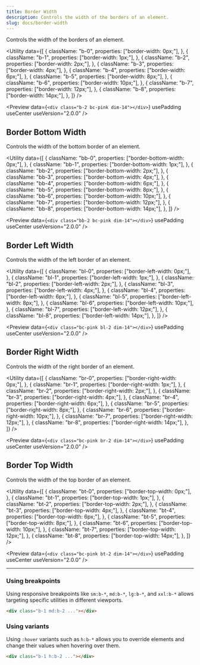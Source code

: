 ```yaml
---
title: Border Width
description: Controls the width of the borders of an element.
slug: docs/border-width
---
```


Controls the width of the borders of an element.

<Utility
  data={[
    {
      className: "b-0",
      properties: ["border-width: 0px;"],
    },
    {
      className: "b-1",
      properties: ["border-width: 1px;"],
    },
    {
      className: "b-2",
      properties: ["border-width: 2px;"],
    },
    {
      className: "b-3",
      properties: ["border-width: 4px;"],
    },
    {
      className: "b-4",
      properties: ["border-width: 6px;"],
    },
    {
      className: "b-5",
      properties: ["border-width: 8px;"],
    },
    {
      className: "b-6",
      properties: ["border-width: 10px;"],
    },
    {
      className: "b-7",
      properties: ["border-width: 12px;"],
    },
    {
      className: "b-8",
      properties: ["border-width: 14px;"],
    },
  ]}
/>

<Preview
  data={`<div class="b-2 bc-pink dim-14"></div>`}
  usePadding
  useCenter
  useVersion="2.0.0"
/>

## Border Bottom Width

Controls the width of the bottom border of an element.

<Utility
  data={[
    {
      className: "bb-0",
      properties: ["border-bottom-width: 0px;"],
    },
    {
      className: "bb-1",
      properties: ["border-bottom-width: 1px;"],
    },
    {
      className: "bb-2",
      properties: ["border-bottom-width: 2px;"],
    },
    {
      className: "bb-3",
      properties: ["border-bottom-width: 4px;"],
    },
    {
      className: "bb-4",
      properties: ["border-bottom-width: 6px;"],
    },
    {
      className: "bb-5",
      properties: ["border-bottom-width: 8px;"],
    },
    {
      className: "bb-6",
      properties: ["border-bottom-width: 10px;"],
    },
    {
      className: "bb-7",
      properties: ["border-bottom-width: 12px;"],
    },
    {
      className: "bb-8",
      properties: ["border-bottom-width: 14px;"],
    },
  ]}
/>

<Preview
  data={`<div class="bb-2 bc-pink dim-14"></div>`}
  usePadding
  useCenter
  useVersion="2.0.0"
/>

## Border Left Width

Controls the width of the left border of an element.

<Utility
  data={[
    {
      className: "bl-0",
      properties: ["border-left-width: 0px;"],
    },
    {
      className: "bl-1",
      properties: ["border-left-width: 1px;"],
    },
    {
      className: "bl-2",
      properties: ["border-left-width: 2px;"],
    },
    {
      className: "bl-3",
      properties: ["border-left-width: 4px;"],
    },
    {
      className: "bl-4",
      properties: ["border-left-width: 6px;"],
    },
    {
      className: "bl-5",
      properties: ["border-left-width: 8px;"],
    },
    {
      className: "bl-6",
      properties: ["border-left-width: 10px;"],
    },
    {
      className: "bl-7",
      properties: ["border-left-width: 12px;"],
    },
    {
      className: "bl-8",
      properties: ["border-left-width: 14px;"],
    },
  ]}
/>

<Preview
  data={`<div class="bc-pink bl-2 dim-14"></div>`}
  usePadding
  useCenter
  useVersion="2.0.0"
/>

## Border Right Width

Controls the width of the right border of an element.

<Utility
  data={[
    {
      className: "br-0",
      properties: ["border-right-width: 0px;"],
    },
    {
      className: "br-1",
      properties: ["border-right-width: 1px;"],
    },
    {
      className: "br-2",
      properties: ["border-right-width: 2px;"],
    },
    {
      className: "br-3",
      properties: ["border-right-width: 4px;"],
    },
    {
      className: "br-4",
      properties: ["border-right-width: 6px;"],
    },
    {
      className: "br-5",
      properties: ["border-right-width: 8px;"],
    },
    {
      className: "br-6",
      properties: ["border-right-width: 10px;"],
    },
    {
      className: "br-7",
      properties: ["border-right-width: 12px;"],
    },
    {
      className: "br-8",
      properties: ["border-right-width: 14px;"],
    },
  ]}
/>

<Preview
  data={`<div class="bc-pink br-2 dim-14"></div>`}
  usePadding
  useCenter
  useVersion="2.0.0"
/>

## Border Top Width

Controls the width of the top border of an element.

<Utility
  data={[
    {
      className: "bt-0",
      properties: ["border-top-width: 0px;"],
    },
    {
      className: "bt-1",
      properties: ["border-top-width: 1px;"],
    },
    {
      className: "bt-2",
      properties: ["border-top-width: 2px;"],
    },
    {
      className: "bt-3",
      properties: ["border-top-width: 4px;"],
    },
    {
      className: "bt-4",
      properties: ["border-top-width: 6px;"],
    },
    {
      className: "bt-5",
      properties: ["border-top-width: 8px;"],
    },
    {
      className: "bt-6",
      properties: ["border-top-width: 10px;"],
    },
    {
      className: "bt-7",
      properties: ["border-top-width: 12px;"],
    },
    {
      className: "bt-8",
      properties: ["border-top-width: 14px;"],
    },
  ]}
/>

<Preview
  data={`<div class="bc-pink bt-2 dim-14"></div>`}
  usePadding
  useCenter
  useVersion="2.0.0"
/>

---

### Using breakpoints

Using responsive breakpoints like `sm:b-*`, `md:b-*`, `lg:b-*`, and `xxl:b-*` allows targeting specific utilities in different viewports.

```html "md:b-2"
<div class="b-1 md:b-2 ..."></div>
```

### Using variants

Using `:hover` variants such as `h:b-*` allows you to override elements and change their values when hovering over them.

```html "h:b-2"
<div class="b-1 h:b-2 ..."></div>
```
